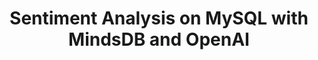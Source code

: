 ---
title: Sentiment Analysis on MySQL with MindsDB and OpenAI
sidebarTitle: MySQL Sentiment Analysis 
---